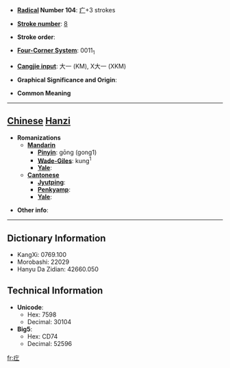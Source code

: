 * '''[[Wiktionary:Chinese radical index| Radical]] Number 104''': [[Wiktionary:Chinese radical index 疒|疒]]+3 strokes

* '''[[Wiktionary:Chinese total strokes index|Stroke number]]''': [[Wiktionary:Chinese total strokes index 8|8]]

* '''Stroke order''': 

* '''[[Wiktionary:Chinese four corner index|Four-Corner System]]''': 0011<sub>1</sub>

* '''[[Wiktionary:Chinese Cangjie index|Cangjie input]]''': 大一 (KM), X大一 (XKM)

* '''Graphical Significance and Origin''': 

* '''Common Meaning'''

----

== [[Chinese]] [[Hanzi]] ==

* '''Romanizations'''
** '''[[Mandarin]]'''
*** '''[[Pinyin]]''': gōng (gong1)
*** '''[[Wade-Giles]]''': kung<sup>1</sup>
*** '''[[Yale]]''': 
** '''[[Cantonese]]'''
*** '''[[Jyutping]]''':
*** '''[[Penkyamp]]''': 
*** '''[[Yale]]''': 

* '''Other info''': 

----

== Dictionary Information ==

* KangXi: 0769.100
* Morobashi: 22029
* Hanyu Da Zidian: 42660.050

== Technical Information ==

* '''Unicode''':
** Hex: 7598
** Decimal: 30104
* '''Big5''':
** Hex: CD74
** Decimal: 52596

[[fr:疘]]